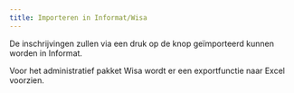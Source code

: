 ```yaml
---
title: Importeren in Informat/Wisa
---
```


De inschrijvingen zullen via een druk op de knop geïmporteerd kunnen worden in Informat.

Voor het administratief pakket Wisa wordt er een exportfunctie naar Excel voorzien. 